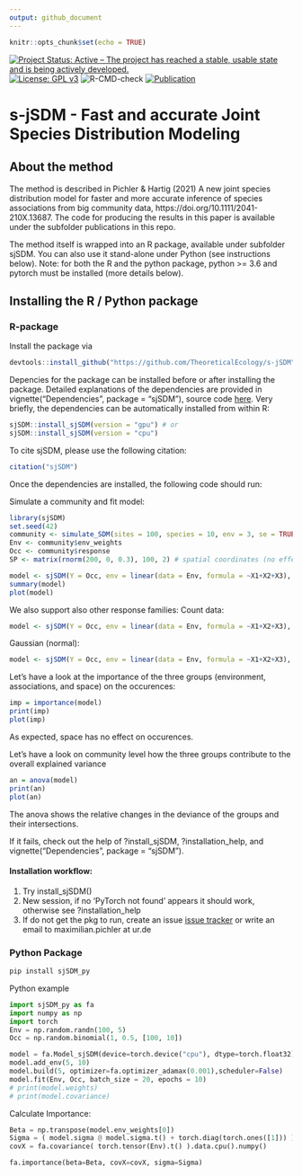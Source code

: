 ```yaml
---
output: github_document
---
```


<!-- README.md is generated from README.Rmd. Please edit that file -->

```r
knitr::opts_chunk$set(echo = TRUE)
```

[![Project Status: Active – The project has reached a stable, usable state and is being actively developed.](http://www.repostatus.org/badges/latest/active.svg)](http://www.repostatus.org/#active)
[![License: GPL v3](https://img.shields.io/badge/License-GPL%20v3-blue.svg)](https://www.gnu.org/licenses/gpl-3.0)
![R-CMD-check](https://github.com/TheoreticalEcology/s-jSDM/workflows/R-CMD-check/badge.svg?branch=master)
[![Publication](https://img.shields.io/badge/Publication-10.1111/2041-green.svg)](https://besjournals.onlinelibrary.wiley.com/doi/abs/10.1111/2041-210X.13687)



# s-jSDM - Fast and accurate Joint Species Distribution Modeling

## About the method

The method is described in Pichler & Hartig (2021) A new joint species distribution model for faster and more accurate inference of species associations from big community data, https://doi.org/10.1111/2041-210X.13687. The code for producing the results in this paper is available under the subfolder publications in this repo.

The method itself is wrapped into an R package, available under subfolder sjSDM. You can also use it stand-alone under Python (see instructions below). Note: for both the R and the python package, python >= 3.6 and pytorch must be installed (more details below).

## Installing the R / Python package

### R-package

Install the package via

```r
devtools::install_github("https://github.com/TheoreticalEcology/s-jSDM", subdir = "sjSDM")
```

Depencies for the package can be installed before or after installing the package. Detailed explanations of the dependencies are provided in vignette("Dependencies", package = "sjSDM"), source code [here](https://github.com/TheoreticalEcology/s-jSDM/blob/master/sjSDM/vignettes/Dependencies.Rmd). Very briefly, the dependencies can be automatically installed from within R:

```r
sjSDM::install_sjSDM(version = "gpu") # or
sjSDM::install_sjSDM(version = "cpu")
```


To cite sjSDM, please use the following citation:
```r
citation("sjSDM")
```


Once the dependencies are installed, the following code should run:

Simulate a community and fit model:
```r
library(sjSDM)
set.seed(42)
community <- simulate_SDM(sites = 100, species = 10, env = 3, se = TRUE)
Env <- community$env_weights
Occ <- community$response
SP <- matrix(rnorm(200, 0, 0.3), 100, 2) # spatial coordinates (no effect on species occurences)

model <- sjSDM(Y = Occ, env = linear(data = Env, formula = ~X1+X2+X3), spatial = linear(data = SP, formula = ~0+X1:X2), se = TRUE, family=binomial("probit"), sampling = 100L)
summary(model)
plot(model)
```

We also support also other response families:
Count data:
```r
model <- sjSDM(Y = Occ, env = linear(data = Env, formula = ~X1+X2+X3), spatial = linear(data = SP, formula = ~0+X1:X2), se = TRUE, family=poisson("log"))
```

Gaussian (normal):
```r
model <- sjSDM(Y = Occ, env = linear(data = Env, formula = ~X1+X2+X3), spatial = linear(data = SP, formula = ~0+X1:X2), se = TRUE, family=gaussian("identity"))
```



Let's have a look at the importance of the three groups (environment, associations, and space) on the occurences:
```r
imp = importance(model)
print(imp)
plot(imp)
```


As expected, space has no effect on occurences.

Let's have a look on community level how the three groups contribute to the overall explained variance 
```r
an = anova(model)
print(an)
plot(an)
```

The anova shows the relative changes in the deviance of the groups and their intersections.




If it fails, check out the help of ?install_sjSDM, ?installation_help, and vignette("Dependencies", package = "sjSDM"). 

#### Installation workflow:
1. Try install_sjSDM()
2. New session, if no 'PyTorch not found' appears it should work, otherwise see ?installation_help
3. If do not get the pkg to run, create an issue [issue tracker](https://github.com/TheoreticalEcology/s-jSDM/issues) or write an email to maximilian.pichler at ur.de


### Python Package
```bash
pip install sjSDM_py
```
Python example

```python
import sjSDM_py as fa
import numpy as np
import torch
Env = np.random.randn(100, 5)
Occ = np.random.binomial(1, 0.5, [100, 10])

model = fa.Model_sjSDM(device=torch.device("cpu"), dtype=torch.float32)
model.add_env(5, 10)
model.build(5, optimizer=fa.optimizer_adamax(0.001),scheduler=False)
model.fit(Env, Occ, batch_size = 20, epochs = 10)
# print(model.weights)
# print(model.covariance)
```

Calculate Importance:
```python
Beta = np.transpose(model.env_weights[0])
Sigma = ( model.sigma @ model.sigma.t() + torch.diag(torch.ones([1])) ).data.cpu().numpy()
covX = fa.covariance( torch.tensor(Env).t() ).data.cpu().numpy()

fa.importance(beta=Beta, covX=covX, sigma=Sigma)
```

